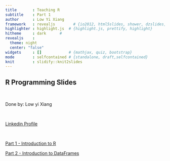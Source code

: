 ```yaml
---
title       : Teaching R
subtitle    : Part 1
author      : Low Yi Xiang
framework   : revealjs        # {io2012, html5slides, shower, dzslides, ...}
highlighter : highlight.js  # {highlight.js, prettify, highlight}
hitheme     : dark      # 
revealjs    :
  theme: night
  center: "false"
widgets     : []            # {mathjax, quiz, bootstrap}
mode        : selfcontained # {standalone, draft,selfcontained}
knit        : slidify::knit2slides
---
```


## R Programming Slides

<br>

Done by: Low yi Xiang

<br>

[Linkedin Profile](https://www.linkedin.com/in/yi-xiang-low-b349137b)

<br>

[Part 1 - Introduction to R](https://freedom89.github.io/R_is_fun/part1_basic_r.html#/slide-1)

[Part 2 - Introduction to DataFrames](https://freedom89.github.io/R_is_fun/part2_dataframes.html#/slide-1)

